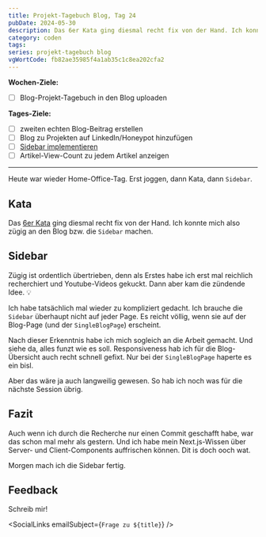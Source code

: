 ```yaml
---
title: Projekt-Tagebuch Blog, Tag 24
pubDate: 2024-05-30
description: Das 6er Kata ging diesmal recht fix von der Hand. Ich konnte mich also zügig an den Blog bzw. die Sidebar machen. Zügig ist ordentlich übertrieben, denn als Erstes habe ich erst mal reichlich recherchiert und Youtube-Videos gekuckt. Dann aber kam die zündende Idee.
category: coden
tags:
series: projekt-tagebuch blog
vgWortCode: fb82ae35985f4a1ab35c1c8ea202cfa2
---
```


<DateFormatter date={pubDate} weekday />

**Wochen-Ziele:**

- [ ] Blog-Projekt-Tagebuch in den Blog uploaden

**Tages-Ziele:**

- [ ] zweiten echten Blog-Beitrag erstellen
- [ ] Blog zu Projekten auf LinkedIn/Honeypot hinzufügen
- [ ] [Sidebar implementieren](#sidbar)
- [ ] Artikel-View-Count zu jedem Artikel anzeigen

---

Heute war wieder Home-Office-Tag. Erst joggen, dann Kata, dann `Sidebar`.

## Kata

Das [6er Kata](https://www.codewars.com/kata/5842df8ccbd22792a4000245) ging diesmal recht fix von der Hand. Ich konnte mich also zügig an den Blog bzw. die `Sidebar` machen.

## Sidebar

Zügig ist ordentlich übertrieben, denn als Erstes habe ich erst mal reichlich recherchiert und Youtube-Videos gekuckt. Dann aber kam die zündende Idee. 💡

Ich habe tatsächlich mal wieder zu kompliziert gedacht. Ich brauche die `Sidebar` überhaupt nicht auf jeder Page. Es reicht völlig, wenn sie auf der Blog-Page (und der `SingleBlogPage`) erscheint.

Nach dieser Erkenntnis habe ich mich sogleich an die Arbeit gemacht. Und siehe da, alles funzt wie es soll. Responsiveness hab ich für die Blog-Übersicht auch recht schnell gefixt. Nur bei der `SingleBlogPage` haperte es ein bisl.

Aber das wäre ja auch langweilig gewesen. So hab ich noch was für die nächste Session übrig.

## Fazit

Auch wenn ich durch die Recherche nur einen Commit geschafft habe, war das schon mal mehr als gestern. Und ich habe mein Next.js-Wissen über Server- und Client-Components auffrischen können. Dit is doch ooch wat.

Morgen mach ich die Sidebar fertig.

## Feedback

<Accordion>
Schreib mir!

<SocialLinks emailSubject={`Frage zu ${title}`} />

</Accordion>
